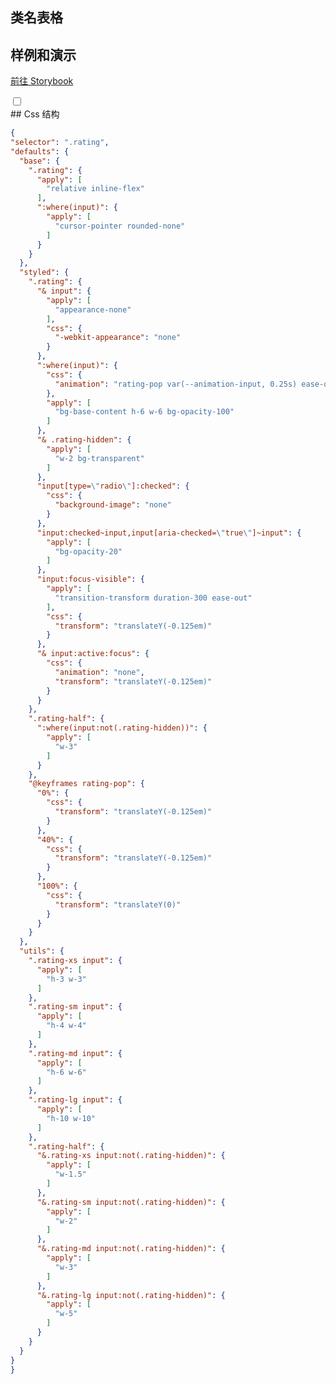 
## 类名表格

<CssTable name="rating" />

## 样例和演示

[前往 Storybook](https://story.ui.icebreaker.top/?path=/docs/data-entry-rating--docs)

<div className="collapse">
<input type="checkbox" /> 
<div class="collapse-title px-0">
## Css 结构
</div>
<div class="collapse-content"> 

```json
{
"selector": ".rating",
"defaults": {
  "base": {
    ".rating": {
      "apply": [
        "relative inline-flex"
      ],
      ":where(input)": {
        "apply": [
          "cursor-pointer rounded-none"
        ]
      }
    }
  },
  "styled": {
    ".rating": {
      "& input": {
        "apply": [
          "appearance-none"
        ],
        "css": {
          "-webkit-appearance": "none"
        }
      },
      ":where(input)": {
        "css": {
          "animation": "rating-pop var(--animation-input, 0.25s) ease-out"
        },
        "apply": [
          "bg-base-content h-6 w-6 bg-opacity-100"
        ]
      },
      "& .rating-hidden": {
        "apply": [
          "w-2 bg-transparent"
        ]
      },
      "input[type=\"radio\"]:checked": {
        "css": {
          "background-image": "none"
        }
      },
      "input:checked~input,input[aria-checked=\"true\"]~input": {
        "apply": [
          "bg-opacity-20"
        ]
      },
      "input:focus-visible": {
        "apply": [
          "transition-transform duration-300 ease-out"
        ],
        "css": {
          "transform": "translateY(-0.125em)"
        }
      },
      "& input:active:focus": {
        "css": {
          "animation": "none",
          "transform": "translateY(-0.125em)"
        }
      }
    },
    ".rating-half": {
      ":where(input:not(.rating-hidden))": {
        "apply": [
          "w-3"
        ]
      }
    },
    "@keyframes rating-pop": {
      "0%": {
        "css": {
          "transform": "translateY(-0.125em)"
        }
      },
      "40%": {
        "css": {
          "transform": "translateY(-0.125em)"
        }
      },
      "100%": {
        "css": {
          "transform": "translateY(0)"
        }
      }
    }
  },
  "utils": {
    ".rating-xs input": {
      "apply": [
        "h-3 w-3"
      ]
    },
    ".rating-sm input": {
      "apply": [
        "h-4 w-4"
      ]
    },
    ".rating-md input": {
      "apply": [
        "h-6 w-6"
      ]
    },
    ".rating-lg input": {
      "apply": [
        "h-10 w-10"
      ]
    },
    ".rating-half": {
      "&.rating-xs input:not(.rating-hidden)": {
        "apply": [
          "w-1.5"
        ]
      },
      "&.rating-sm input:not(.rating-hidden)": {
        "apply": [
          "w-2"
        ]
      },
      "&.rating-md input:not(.rating-hidden)": {
        "apply": [
          "w-3"
        ]
      },
      "&.rating-lg input:not(.rating-hidden)": {
        "apply": [
          "w-5"
        ]
      }
    }
  }
}
}
```

</div>
</div>